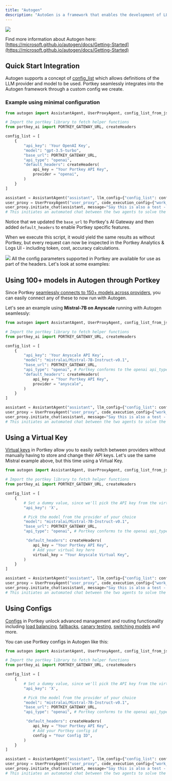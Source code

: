 ```yaml
---
title: "Autogen"
description: "AutoGen is a framework that enables the development of LLM applications using multiple agents that can converse with each other to solve tasks."
---
```


<Frame>
    <img src="/images/libraries/libraries-1.png"/>
</Frame>

Find more information about Autogen here: [https://microsoft.github.io/autogen/docs/Getting-Started](https://microsoft.github.io/autogen/docs/Getting-Started)

## Quick Start Integration

Autogen supports a concept of [config\_list](https://microsoft.github.io/autogen/docs/llm%5Fconfiguration) which allows definitions of the LLM provider and model to be used. Portkey seamlessly integrates into the Autogen framework through a custom config we create.

### Example using minimal configuration

```py
from autogen import AssistantAgent, UserProxyAgent, config_list_from_json

# Import the portkey library to fetch helper functions
from portkey_ai import PORTKEY_GATEWAY_URL, createHeaders

config_list = [
    {
        "api_key": 'Your OpenAI Key',
        "model": "gpt-3.5-turbo",
        "base_url": PORTKEY_GATEWAY_URL,
        "api_type": "openai",
        "default_headers": createHeaders(
            api_key = "Your Portkey API Key",
            provider = "openai",
        )
    }
]

assistant = AssistantAgent("assistant", llm_config={"config_list": config_list})
user_proxy = UserProxyAgent("user_proxy", code_execution_config={"work_dir": "coding", "use_docker": False}) # IMPORTANT: set to True to run code in docker, recommended
user_proxy.initiate_chat(assistant, message="Say this is also a test - part 2.")
# This initiates an automated chat between the two agents to solve the task
```

Notice that we updated the `base_url` to Portkey's AI Gateway and then added `default_headers` to enable Portkey specific features.

When we execute this script, it would yield the same results as without Portkey, but every request can now be inspected in the Portkey Analytics & Logs UI - including token, cost, accuracy calculations.

<Frame>
    <img src="/images/libraries/libraries-2.gif"/>
</Frame>
All the config parameters supported in Portkey are available for use as part of the headers. Let's look at some examples:

## Using 100+ models in Autogen through Portkey

Since Portkey [seamlessly connects to 150+ models across providers](/integrations/llms), you can easily connect any of these to now run with Autogen.

Let's see an example using **Mistral-7B on Anyscale** running with Autogen seamlessly:

```py
from autogen import AssistantAgent, UserProxyAgent, config_list_from_json

# Import the portkey library to fetch helper functions
from portkey_ai import PORTKEY_GATEWAY_URL, createHeaders

config_list = [
    {
        "api_key": 'Your Anyscale API Key',
        "model": "mistralai/Mistral-7B-Instruct-v0.1",
        "base_url": PORTKEY_GATEWAY_URL,
        "api_type": "openai", # Portkey conforms to the openai api_type
        "default_headers": createHeaders(
            api_key = "Your Portkey API Key",
            provider = "anyscale",
        )
    }
]

assistant = AssistantAgent("assistant", llm_config={"config_list": config_list})
user_proxy = UserProxyAgent("user_proxy", code_execution_config={"work_dir": "coding", "use_docker": False}) # IMPORTANT: set to True to run code in docker, recommended
user_proxy.initiate_chat(assistant, message="Say this is also a test - part 2.")
# This initiates an automated chat between the two agents to solve the task
```

## Using a Virtual Key

[Virtual keys](/product/ai-gateway/virtual-keys) in Portkey allow you to easily switch between providers without manually having to store and change their API keys. Let's use the same Mistral example above, but this time using a Virtual Key.



```py
from autogen import AssistantAgent, UserProxyAgent, config_list_from_json

# Import the portkey library to fetch helper functions
from portkey_ai import PORTKEY_GATEWAY_URL, createHeaders

config_list = [
    {
        # Set a dummy value, since we'll pick the API key from the virtual key
        "api_key": 'X',

        # Pick the model from the provider of your choice
        "model": "mistralai/Mistral-7B-Instruct-v0.1",
        "base_url": PORTKEY_GATEWAY_URL,
        "api_type": "openai", # Portkey conforms to the openai api_type

         "default_headers": createHeaders(
            api_key = "Your Portkey API Key",
            # Add your virtual key here
            virtual_key = "Your Anyscale Virtual Key",
        )
    }
]

assistant = AssistantAgent("assistant", llm_config={"config_list": config_list})
user_proxy = UserProxyAgent("user_proxy", code_execution_config={"work_dir": "coding", "use_docker": False}) # IMPORTANT: set to True to run code in docker, recommended
user_proxy.initiate_chat(assistant, message="Say this is also a test - part 2.")
# This initiates an automated chat between the two agents to solve the task
```

## Using Configs

[Configs](/product/ai-gateway/configs) in Portkey unlock advanced management and routing functionality including [load balancing](/product/ai-gateway/load-balancing), [fallbacks](/product/ai-gateway/fallbacks), [canary testing](/product/ai-gateway/canary-testing), [switching models](/product/ai-gateway/universal-api) and more.

You can use Portkey configs in Autogen like this:

```py
from autogen import AssistantAgent, UserProxyAgent, config_list_from_json

# Import the portkey library to fetch helper functions
from portkey_ai import PORTKEY_GATEWAY_URL, createHeaders

config_list = [
    {
        # Set a dummy value, since we'll pick the API key from the virtual key
        "api_key": 'X',

        # Pick the model from the provider of your choice
        "model": "mistralai/Mistral-7B-Instruct-v0.1",
        "base_url": PORTKEY_GATEWAY_URL,
        "api_type": "openai", # Portkey conforms to the openai api_type

         "default_headers": createHeaders(
            api_key = "Your Portkey API Key",
            # Add your Portkey config id
            config = "Your Config ID",
        )
    }
]

assistant = AssistantAgent("assistant", llm_config={"config_list": config_list})
user_proxy = UserProxyAgent("user_proxy", code_execution_config={"work_dir": "coding", "use_docker": False}) # IMPORTANT: set to True to run code in docker, recommended
user_proxy.initiate_chat(assistant, message="Say this is also a test - part 2.")
# This initiates an automated chat between the two agents to solve the task
```
